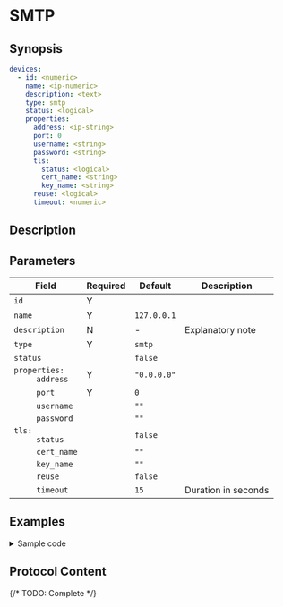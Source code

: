 # SMTP

## Synopsis

```yaml
devices:
  - id: <numeric>
    name: <ip-numeric>
    description: <text>
    type: smtp
    status: <logical>
    properties:
      address: <ip-string>
      port: 0
      username: <string>
      password: <string>
      tls:
        status: <logical>
        cert_name: <string>
        key_name: <string>
      reuse: <logical>
      timeout: <numeric>
```

## Description

## Parameters

|Field|Required|Default|Description|
|---|---|---|---|
|`id`|Y|||
|`name`|Y|`127.0.0.1`||
|`description`|N|-|Explanatory note|
|`type`|Y|`smtp`||
|`status`||`false`||
|<dt>`properties:`</dt><dd>`address`</dd>|Y|`"0.0.0.0"`||
|<dd>`port`</dd>|Y|`0`||
|<dd>`username`</dd>||`""`||
|<dd>`password`</dd>||`""`||
|<dd><dt>`tls:`</dt><dd>`status`</dd></dd>||`false`||
|<dd><dd>`cert_name`</dd></dd>||`""`||
|<dd><dd>`key_name`</dd></dd>||`""`||
|<dd>`reuse`</dd>||`false`||
|<dd>`timeout`</dd>||`15`|Duration in seconds|

## Examples

<details>
<summary>Sample code</summary>
```yaml
```
</details>

## Protocol Content

{/* TODO: Complete */}